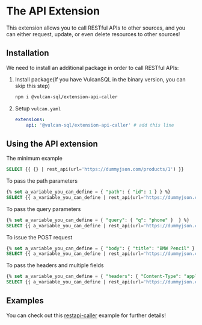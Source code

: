 # The API Extension

This extension allows you to call RESTful APIs to other sources, and you can either request, update, or even delete resources to other sources!

## Installation

We need to install an additional package in order to call RESTful APIs:

1. Install package(If you have VulcanSQL in the binary version, you can skip this step)

    ```bash
    npm i @vulcan-sql/extension-api-caller
    ```
2. Setup `vulcan.yaml`

    ```yaml
    extensions:
        api: '@vulcan-sql/extension-api-caller' # add this line
    ```

## Using the API extension

The minimum example

```sql
SELECT {{ {} | rest_api(url='https://dummyjson.com/products/1') }}
```

To pass the path parameters

```sql
{% set a_variable_you_can_define = { "path": { "id": 1 } } %}
SELECT {{ a_variable_you_can_define | rest_api(url='https://dummyjson.com/products/:id') }}
```

To pass the query parameters

```sql
{% set a_variable_you_can_define = { "query": { "q": "phone" }  } %}
SELECT {{ a_variable_you_can_define | rest_api(url='https://dummyjson.com/products/search') }}
```

To issue the POST request

```sql
{% set a_variable_you_can_define = { "body": { "title": "BMW Pencil" } } %}
SELECT {{ a_variable_you_can_define | rest_api(url='https://dummyjson.com/products/add', method='POST') }}
```

To pass the headers and multiple fields

```sql
{% set a_variable_you_can_define = { "headers": { "Content-Type": "application/json" }, "body": { "title": "BMW Pencil" } } %}
SELECT {{ a_variable_you_can_define | rest_api(url='https://dummyjson.com/products/add', method='POST') }}
```

## Examples

You can check out this [restapi-caller](https://github.com/Canner/vulcan-sql-examples/tree/main/restapi-caller) example for further details!

